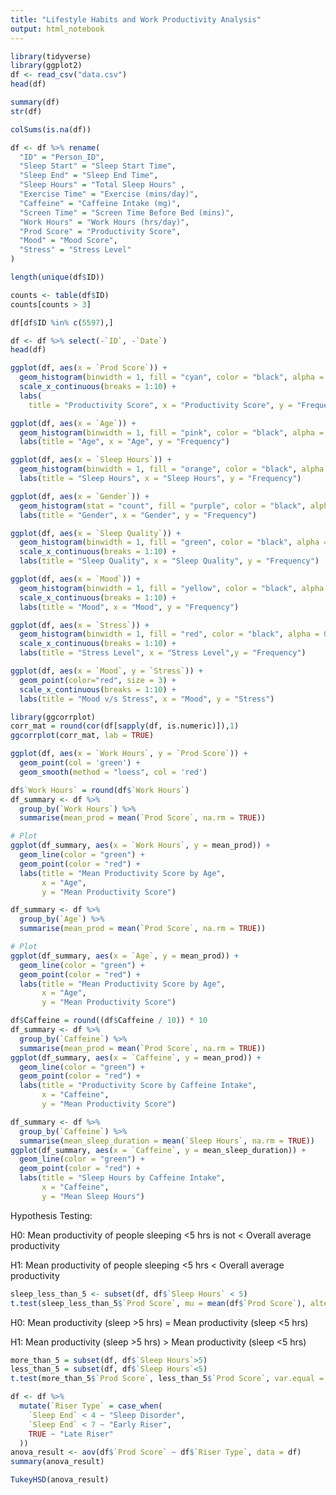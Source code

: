 ```yaml
---
title: "Lifestyle Habits and Work Productivity Analysis"
output: html_notebook
---
```


```r
library(tidyverse)
library(ggplot2)
df <- read_csv("data.csv")
head(df)
```

```r
summary(df)
str(df)
```

```r
colSums(is.na(df))
```

```r
df <- df %>% rename(
  "ID" = "Person_ID",
  "Sleep Start" = "Sleep Start Time",
  "Sleep End" = "Sleep End Time",
  "Sleep Hours" = "Total Sleep Hours" ,
  "Exercise Time" = "Exercise (mins/day)",
  "Caffeine" = "Caffeine Intake (mg)",
  "Screen Time" = "Screen Time Before Bed (mins)",
  "Work Hours" = "Work Hours (hrs/day)",
  "Prod Score" = "Productivity Score",
  "Mood" = "Mood Score",
  "Stress" = "Stress Level"
)
```

```r
length(unique(df$ID))
```

```r
counts <- table(df$ID)
counts[counts > 3]
```

```r
df[df$ID %in% c(5597),]
```

```r
df <- df %>% select(-`ID`, -`Date`)
head(df)
```

```r
ggplot(df, aes(x = `Prod Score`)) +
  geom_histogram(binwidth = 1, fill = "cyan", color = "black", alpha = 0.5) +
  scale_x_continuous(breaks = 1:10) +
  labs(
    title = "Productivity Score", x = "Productivity Score", y = "Frequency")
```
```r
ggplot(df, aes(x = `Age`)) +
  geom_histogram(binwidth = 1, fill = "pink", color = "black", alpha = 0.5) +
  labs(title = "Age", x = "Age", y = "Frequency")
```
```r
ggplot(df, aes(x = `Sleep Hours`)) +
  geom_histogram(binwidth = 1, fill = "orange", color = "black", alpha = 0.5) +
  labs(title = "Sleep Hours", x = "Sleep Hours", y = "Frequency")
```
```r
ggplot(df, aes(x = `Gender`)) +
  geom_histogram(stat = "count", fill = "purple", color = "black", alpha = 0.5) +
  labs(title = "Gender", x = "Gender", y = "Frequency")
```
```r
ggplot(df, aes(x = `Sleep Quality`)) +
  geom_histogram(binwidth = 1, fill = "green", color = "black", alpha = 0.5) +
  scale_x_continuous(breaks = 1:10) +
  labs(title = "Sleep Quality", x = "Sleep Quality", y = "Frequency")
```
```r
ggplot(df, aes(x = `Mood`)) +
  geom_histogram(binwidth = 1, fill = "yellow", color = "black", alpha = 0.5) +
  scale_x_continuous(breaks = 1:10) +
  labs(title = "Mood", x = "Mood", y = "Frequency")
```
```r
ggplot(df, aes(x = `Stress`)) +
  geom_histogram(binwidth = 1, fill = "red", color = "black", alpha = 0.5) +
  scale_x_continuous(breaks = 1:10) +
  labs(title = "Stress Level", x = "Stress Level",y = "Frequency")
```

```r
ggplot(df, aes(x = `Mood`, y = `Stress`)) +
  geom_point(color="red", size = 3) +
  scale_x_continuous(breaks = 1:10) +
  labs(title = "Mood v/s Stress", x = "Mood", y = "Stress")
```
```r
library(ggcorrplot)
corr_mat = round(cor(df[sapply(df, is.numeric)]),1)
ggcorrplot(corr_mat, lab = TRUE)
```
```r
ggplot(df, aes(x = `Work Hours`, y = `Prod Score`)) +
  geom_point(col = 'green') +
  geom_smooth(method = "loess", col = 'red')
```
```r
df$`Work Hours` = round(df$`Work Hours`)
df_summary <- df %>%
  group_by(`Work Hours`) %>%
  summarise(mean_prod = mean(`Prod Score`, na.rm = TRUE))

# Plot
ggplot(df_summary, aes(x = `Work Hours`, y = mean_prod)) +
  geom_line(color = "green") +
  geom_point(color = "red") +
  labs(title = "Mean Productivity Score by Age",
       x = "Age",
       y = "Mean Productivity Score")
```
```r
df_summary <- df %>%
  group_by(`Age`) %>%
  summarise(mean_prod = mean(`Prod Score`, na.rm = TRUE))

# Plot
ggplot(df_summary, aes(x = `Age`, y = mean_prod)) +
  geom_line(color = "green") +
  geom_point(color = "red") +
  labs(title = "Mean Productivity Score by Age",
       x = "Age",
       y = "Mean Productivity Score")
```
```r
df$Caffeine = round((df$Caffeine / 10)) * 10
df_summary <- df %>%
  group_by(`Caffeine`) %>%
  summarise(mean_prod = mean(`Prod Score`, na.rm = TRUE))
ggplot(df_summary, aes(x = `Caffeine`, y = mean_prod)) +
  geom_line(color = "green") +
  geom_point(color = "red") +
  labs(title = "Productivity Score by Caffeine Intake",
       x = "Caffeine",
       y = "Mean Productivity Score")
```
```r
df_summary <- df %>%
  group_by(`Caffeine`) %>%
  summarise(mean_sleep_duration = mean(`Sleep Hours`, na.rm = TRUE))
ggplot(df_summary, aes(x = `Caffeine`, y = mean_sleep_duration)) +
  geom_line(color = "green") +
  geom_point(color = "red") +
  labs(title = "Sleep Hours by Caffeine Intake",
       x = "Caffeine",
       y = "Mean Sleep Hours")
```
Hypothesis Testing:
 
H0: Mean productivity of people sleeping <5 hrs is not < Overall average productivity

H1: Mean productivity of people sleeping <5 hrs < Overall average productivity
```r
sleep_less_than_5 <- subset(df, df$`Sleep Hours` < 5)
t.test(sleep_less_than_5$`Prod Score`, mu = mean(df$`Prod Score`), alternative = 'less')
```
H0: Mean productivity (sleep >5 hrs) = Mean productivity (sleep <5 hrs)

H1: Mean productivity (sleep >5 hrs) > Mean productivity (sleep <5 hrs)
```r
more_than_5 = subset(df, df$`Sleep Hours`>5)
less_than_5 = subset(df, df$`Sleep Hours`<5)
t.test(more_than_5$`Prod Score`, less_than_5$`Prod Score`, var.equal = TRUE, alternative = 'greater')
```
 
```r
df <- df %>%
  mutate(`Riser Type` = case_when(
    `Sleep End` < 4 ~ "Sleep Disorder",
    `Sleep End` < 7 ~ "Early Riser",
    TRUE ~ "Late Riser"
  ))
anova_result <- aov(df$`Prod Score` ~ df$`Riser Type`, data = df)
summary(anova_result)
```
```r
TukeyHSD(anova_result)
```